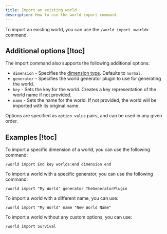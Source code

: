 ```yaml
---
title: Import an existing world
description: How to use the world import command.
---
```


To import an existing world, you can use the `/world import <world>` command.

## Additional options [!toc]

The import command also supports the following additional options:

- `dimension` - Specifies the [dimension type](create#available-dimensions). Defaults to `normal`.
- `generator` - Specifies the world generator plugin to use for generating the world.
- `key` - Sets the key for the world. Creates a key representation of the world name if not provided.
- `name` - Sets the name for the world. If not provided, the world will be imported with its original name.

Options are specified as `option value` pairs, and can be used in any given order.

## Examples [!toc]

To import a specific dimension of a world, you can use the following command:

```
/world import End key worlds:end dimension end
```

To import a world with a specific generator, you can use the following command:

```
/world import "My World" generator TheGeneratorPlugin
```

To import a world with a different name, you can use:

```
/world import "My World" name "New World Name"
```

To import a world without any custom options, you can use:

```
/world import Survival
```
